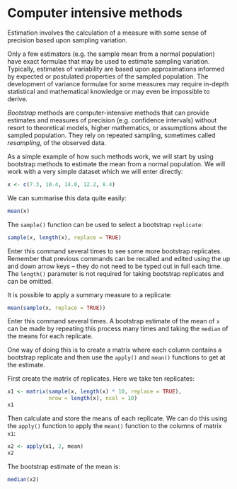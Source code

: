 # Computer intensive methods {#exercise9}

Estimation involves the calculation of a measure with some sense of precision based upon sampling variation.

Only a few estimators (e.g. the sample mean from a normal population) have exact formulae that may be used to estimate sampling variation. Typically, estimates of variability are based upon approximations informed by expected or postulated properties of the sampled population. The development of variance formulae for some measures may require in-depth statistical and mathematical knowledge or may even be impossible to derive.

*Bootstrap* methods are computer-intensive methods that can provide estimates and measures of precision (e.g. confidence intervals) without resort to theoretical models, higher mathematics, or assumptions about the sampled population. They rely on repeated sampling, sometimes called *resampling*, of the observed data.

As a simple example of how such methods work, we will start by using bootstrap methods to estimate the mean from a normal population. We will work with a very simple dataset which we will enter directly:

```r
x <- c(7.3, 10.4, 14.0, 12.2, 8.4)
```

We can summarise this data quite easily:

```r
mean(x)
```

The `sample()` function can be used to select a bootstrap `replicate`: 

```r
sample(x, length(x), replace = TRUE)
```

Enter this command several times to see some more bootstrap replicates. Remember that previous commands can be recalled and edited using the up and down arrow keys – they do not need to be typed out in full each time. The `length()` parameter is not required for taking bootstrap replicates and can be omitted.

It is possible to apply a summary measure to a replicate:

```r
mean(sample(x, replace = TRUE))
```

Enter this command several times. A bootstrap estimate of the mean of `x` can be made by repeating this process many times and taking the `median` of the means for each replicate.

One way of doing this is to create a matrix where each column contains a bootstrap replicate and then use the `apply()` and `mean()` functions to get at the estimate.

First create the matrix of replicates. Here we take ten replicates:

```r
x1 <- matrix(sample(x, length(x) * 10, replace = TRUE),
             nrow = length(x), ncol = 10)
x1
```

Then calculate and store the means of each replicate. We can do this using the `apply()` function to apply the `mean()` function to the columns of matrix `x1`:

```r
x2 <- apply(x1, 2, mean)
x2
```

The bootstrap estimate of the mean is:

```r
median(x2)
```


